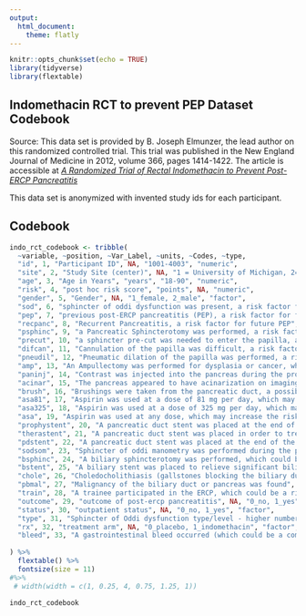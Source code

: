 ```yaml
---
output: 
  html_document:
    theme: flatly
---
```


```r
knitr::opts_chunk$set(echo = TRUE)
library(tidyverse)
library(flextable)
```

## Indomethacin RCT to prevent PEP Dataset Codebook

Source: This data set is provided by B. Joseph Elmunzer, the lead author on this randomized controlled trial. This trial was published in the New England Journal of Medicine in 2012, volume 366, pages 1414-1422. The article is accessible at [_A Randomized Trial of Rectal Indomethacin to Prevent Post-ERCP Pancreatitis_](https://www.nejm.org/doi/full/10.1056/NEJMoa1111103)

This data set is anonymized with invented study ids for each participant.

## Codebook

```r
indo_rct_codebook <- tribble(
  ~variable, ~position, ~Var_Label, ~units, ~Codes, ~type,
  "id", 1, "Participant ID", NA, "1001-4003", "numeric",
  "site", 2, "Study Site (center)", NA, "1 = University of Michigan, 2= Indiana University, 3 = University of Kentucky, 4 = Case Western", "factor",
  "age", 3, "Age in Years", "years", "18-90", "numeric",
  "risk", 4, "post hoc risk score", "points", NA, "numeric",
  "gender", 5, "Gender", NA, "1_female, 2_male", "factor",
  "sod", 6, "sphincter of oddi dysfunction was present, a risk factor favoring post-ERCP pancreatitis", NA, "0_no, 1_yes", "factor",
  "pep", 7, "previous post-ERCP pancreatitis (PEP), a risk factor for future PEP", NA, "0_no, 1_yes", "factor",
  "recpanc", 8, "Recurrent Pancreatitis, a risk factor for future PEP", NA, "0_no, 1_yes", "factor",
  "psphinc", 9, "a Pancreatic Sphincterotomy was performed, a risk factor for PEP", NA, "0_no, 1_yes", "factor",
  "precut", 10, "a sphincter pre-cut was needed to enter the papilla, a risk factor for PEP", NA, "0_no, 1_yes", "factor",
  "difcan", 11, "Cannulation of the papilla was difficult, a risk factor for PEP", NA, "0_no, 1_yes", "factor",
  "pneudil", 12, "Pneumatic dilation of the papilla was performed, a risk factor for PEP", NA, "0_no, 1_yes", "factor",
  "amp", 13, "An Ampullectomy was performed for dysplasia or cancer, which could be a risk factor for PEP", NA, "0_no, 1_yes", "factor",
  "paninj", 14, "Contrast was injected into the pancreas during the procedure, a risk factor for PEP", NA, "0_no, 1_yes", "factor",
  "acinar", 15, "The pancreas appeared to have acinarization on imaging, which could be a risk factor for PEP", NA, "0_no, 1_yes", "factor",
  "brush", 16, "Brushings were taken from the pancreatic duct, a possible risk factor favoring post-ERCP pancreatitis", NA, "0_no, 1_yes", "factor",
  "asa81", 17, "Aspirin was used at a dose of 81 mg per day, which may increase the risk of bleeding", NA, "0_no, 1_yes", "factor",
  "asa325", 18, "Aspirin was used at a dose of 325 mg per day, which may increase the risk of bleeding", NA, "0_no, 1_yes", "factor",
  "asa", 19, "Aspirin was used at any dose, which may increase the risk of bleeding", NA, "0_no, 1_yes", "factor",
  "prophystent", 20, "A pancreatic duct stent was placed at the end of the procedure per the judgement of the endoscopist (more often in high-risk cases), a potential protective effect against PEP", NA, "0_no, 1_yes", "factor",
  "therastent", 21, "A pancreatic duct stent was placed in order to treat a clinically significant narrowing of the pancreatic duct, a potential protective effect against PEP", NA, "0_no, 1_yes", "factor",
  "pdstent", 22, "A pancreatic duct stent was placed at the end of the procedure for any reason, a potential protective effect against PEP", NA, "0_no, 1_yes", "factor",
  "sodsom", 23, "Sphincter of oddi manometry was performed during the procedure for SOD, a risk factor for PEP", NA, "0_no, 1_yes", "factor",
  "bsphinc", 24, "A biliary sphincterotomy was performed, which could be a risk factor for PEP", NA, "0_no, 1_yes", "factor",
  "bstent", 25, "A biliary stent was placed to relieve significant biliary obstruction", NA, "0_no, 1_yes", "factor",
  "chole", 26, "Choledocholithiasis (gallstones blocking the biliary duct) was present", NA, "0_no, 1_yes", "factor",
  "pbmal", 27, "Malignancy of the biliary duct or pancreas was found", NA, "0_no, 1_yes", "factor",
  "train", 28, "A trainee participated in the ERCP, which could be a risk factor for PEP", NA, "0_no, 1_yes", "factor",
  "outcome", 29, "outcome of post-ercp pancreatitis", NA, "0_no, 1_yes", "factor",
  "status", 30, "outpatient status", NA, "0_no, 1_yes", "factor",
  "type", 31, "Sphincter of Oddi dysfunction type/level - higher numbers are more severe with greater association with PEP", NA, "0_no SOD, 1_type 1, 2_type 2, 3_type 3", "factor",
  "rx", 32, "treatment arm", NA, "0_placebo, 1_indomethacin", "factor",
  "bleed", 33, "A gastrointestinal bleed occurred (which could be a complication of indomethacin therapy)", NA, "1 = no, 2 = yes, NA = not recorded", "numeric"
  
) %>% 
  flextable() %>% 
  fontsize(size = 11) 
#%>% 
 # width(width = c(1, 0.25, 4, 0.75, 1.25, 1))

indo_rct_codebook

```




